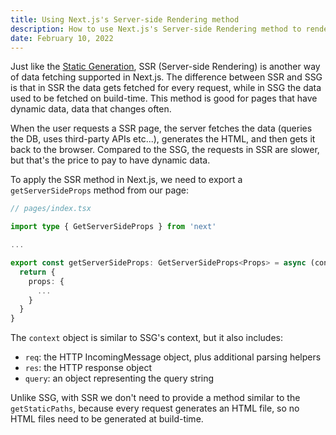```yaml
---
title: Using Next.js's Server-side Rendering method
description: How to use Next.js's Server-side Rendering method to render your pages on the server-side.
date: February 10, 2022
---
```


Just like the [Static Generation](/blog/using-nextjs-static-generation-method), SSR (Server-side Rendering) is another way of data fetching supported in Next.js. The difference between SSR and SSG is that in SSR the data gets fetched for every request, while in SSG the data used to be fetched on build-time. This method is good for pages that have dynamic data, data that changes often.

When the user requests a SSR page, the server fetches the data (queries the DB, uses third-party APIs etc...), generates the HTML, and then gets it back to the browser. Compared to the SSG, the requests in SSR are slower, but that's the price to pay to have dynamic data.

To apply the SSR method in Next.js, we need to export a `getServerSideProps` method from our page:

```typescript
// pages/index.tsx

import type { GetServerSideProps } from 'next'

...

export const getServerSideProps: GetServerSideProps<Props> = async (context) => {
  return {
    props: {
      ...
    }
  }
}
```

The `context` object is similar to SSG's context, but it also includes:

- `req`: the HTTP IncomingMessage object, plus additional parsing helpers
- `res`: the HTTP response object
- `query`: an object representing the query string

Unlike SSG, with SSR we don't need to provide a method similar to the `getStaticPaths`, because every request generates an HTML file, so no HTML files need to be generated at build-time.
